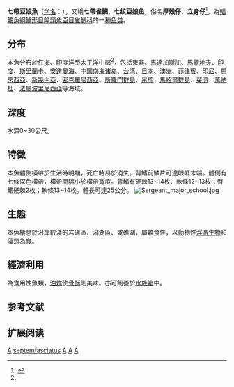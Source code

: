 {{Speciesbox 
| genus = Abudefduf
| species = septemfasciatus
| image = Abudefduf septemfasciatus.jpg
| status = LC
| status_system = IUCN
| authority = Cuvier et Valenciennes, 1830<ref name='id7874'>{{cite web| url =http://www.bioinfo.cn/db05/BjdwSpecies.php?action=view&id=7874| title =七纹豆娘鱼| work =中国动物物种编目数据库| publisher =中国科学院微生物研究所| author =中国科学院动物研究所| accessdate =2009-04-16| deadurl =yes| archiveurl =https://web.archive.org/web/20160305015658/http://www.bioinfo.cn/db05/BjdwSpecies.php?action=view&id=7874| archivedate =2016-03-05}}</ref>
| synonyms = *''Glyphisodon septemfasciatus''<br /><small> Cuvier, 1830</small>''
*''Abudefduf multifasciatus''<br /><small> Seale, 1906</small>''
}}

'''七帶豆娘魚'''（[[学名|学名]]：{{lang|la|''Abudefduf septemfasciatus''}}），又稱'''七帶雀鯛'''，'''七纹豆娘鱼'''，俗名'''厚殼仔'''、'''立身仔'''<ref>{{cite web | url=http://fishdb.sinica.edu.tw/chi/species.php?id=382309 | work=台灣魚類資料庫 | title=Abudefduf septemfasciatus | accessdate=2009-04-24 | archive-date=2011-10-29 | archive-url=https://web.archive.org/web/20111029084519/http://fishdb.sinica.edu.tw/chi/species.php?id=382309 | dead-url=no }}</ref>，為[[輻鰭魚綱|輻鰭魚綱]][[鱸形目|鱸形目]][[隆頭魚亞目|隆頭魚亞目]][[雀鯛科|雀鯛科]]的一[[種|種]][[鱼类|鱼类]]。

== 分布 ==
本魚分布於[[红海|红海]]、[[印度洋|印度洋]]至[[太平洋|太平洋]]中部<ref name='id7874'/>，包括[[東非|東非]]、[[馬達加斯加|馬達加斯加]]、[[馬爾地夫|馬爾地夫]]、[[印度|印度]]、[[斯里蘭卡|斯里蘭卡]]、[[安達曼海|安達曼海]]、中国[[南海诸岛|南海诸岛]]、[[台湾|台湾]]、[[日本|日本]]、[[澳洲|澳洲]]、[[菲律賓|菲律賓]]、[[印尼|印尼]]、[[馬來西亞|馬來西亞]]、[[新幾內亞|新幾內亞]]、[[密克羅尼西亞|密克羅尼西亞]]、[[所羅門群島|所羅門群島]]、[[帛琉|帛琉]]、[[馬紹爾群島|馬紹爾群島]]、[[斐濟|斐濟]]、[[萬納杜|萬納杜]]、[[法屬波里尼西亞|法屬波里尼西亞]]等海域。

== 深度 ==
水深0~30公尺。

== 特徵 ==
本魚體側橫帶於生活時明顯，死亡時易於消失。背鰭前鱗片可達眼眶末端。體側有七條深色橫帶，橫帶間隔小於橫帶寬度。背鰭有硬棘13~14枚、軟條12~13枚；臀鰭硬棘2枚；軟條13~14枚。體長可達25公分。
[[File:Sergeant_major_school.jpg|thumb]]

== 生態 ==
本魚棲息於沿岸較淺的岩礁區、潟湖區、或礁湖，屬雜食性，以動物性[[浮游生物|浮游生物]]和[[藻類|藻類]]為食。

== 經濟利用 ==
為食用性魚類，[[油炸|油炸]]使[[骨酥|骨酥]]則美味。亦可飼養於[[水族箱|水族箱]]中。

== 参考文献 ==

== 扩展阅读 ==
{{refbegin}}
{{wikispecies-inline|Abudefduf septemfasciatus|七帶豆娘魚}}
{{refend}}
{{reflist}}
{{Taxonbar|from=Q2302511}}

[[Category:IUCN红色名录无危物种|A]]
[[Category:豆娘鱼属|septemfasciatus]]
[[Category:食用鱼|A]]
[[Category:觀賞魚|A]]
[[Category:1830年描述的鱼类|A]]